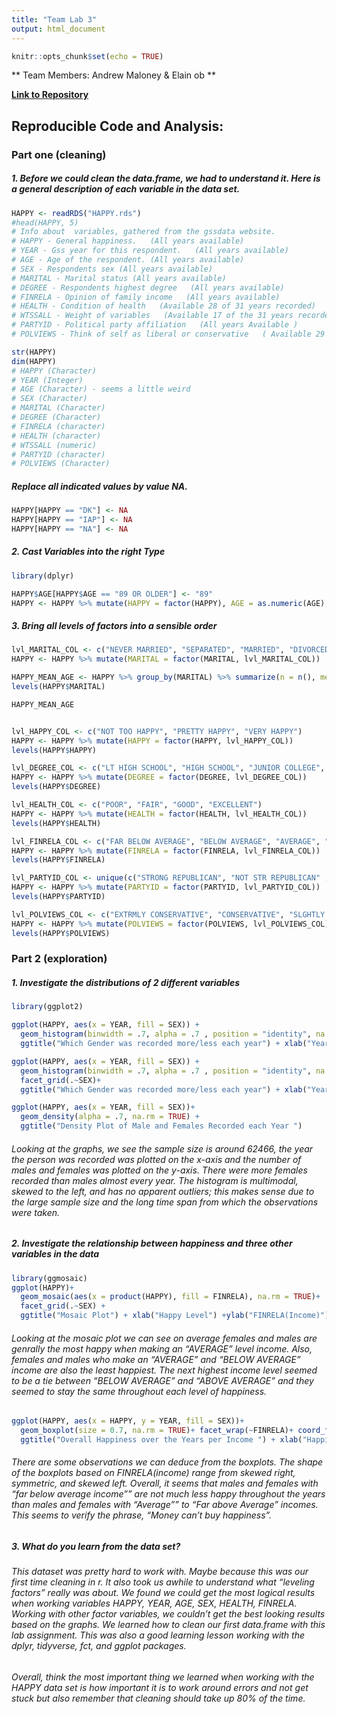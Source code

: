 ```yaml
---
title: "Team Lab 3"
output: html_document
---
```


```r
knitr::opts_chunk$set(echo = TRUE)
```

** Team Members: Andrew Maloney & Elain ob **

[**Link to Repository**](https://github.com/xazip/ds202_lab3)

## Reproducible Code and Analysis: 


### Part one (cleaning)

##### 1. Before we could clean the data.frame, we had to understand it.  Here is a general description of each variable in the data set.
```r
HAPPY <- readRDS("HAPPY.rds")
#head(HAPPY, 5)
# Info about  variables, gathered from the gssdata website.
# HAPPY - General happiness.   (All years available)
# YEAR - Gss year for this respondent.   (All years available)
# AGE - Age of the respondent. (All years available)
# SEX - Respondents sex (All years available)
# MARITAL - Marital status (All years available)
# DEGREE - Respondents highest degree   (All years available)
# FINRELA - Opinion of family income   (All years available)
# HEALTH - Condition of health   (Available 28 of 31 years recorded)
# WTSSALL - Weight of variables   (Available 17 of the 31 years recorded )
# PARTYID - Political party affiliation   (All years Available )
# POLVIEWS - Think of self as liberal or conservative   ( Available 29 of 31 years)
```


```r
str(HAPPY)
dim(HAPPY)
# HAPPY (Character)
# YEAR (Integer)
# AGE (Character) - seems a little weird
# SEX (Character)
# MARITAL (Character)
# DEGREE (Character)
# FINRELA (character)
# HEALTH (character)
# WTSSALL (numeric)
# PARTYID (character)
# POLVIEWS (Character)
```

##### Replace all indicated values by value NA.
```r
HAPPY[HAPPY == "DK"] <- NA
HAPPY[HAPPY == "IAP"] <- NA
HAPPY[HAPPY == "NA"] <- NA 
```


##### 2. Cast Variables into the right Type
```r
library(dplyr)

HAPPY$AGE[HAPPY$AGE == "89 OR OLDER"] <- "89"
HAPPY <- HAPPY %>% mutate(HAPPY = factor(HAPPY), AGE = as.numeric(AGE), SEX = factor(SEX), MARITAL = factor(MARITAL), DEGREE = factor(DEGREE), FINRELA = factor(FINRELA), HEALTH = factor(HEALTH), PARTYID = factor(PARTYID), POLVIEWS = factor(POLVIEWS))
```


##### 3. Bring all levels of factors into a sensible order
```r

lvl_MARITAL_COL <- c("NEVER MARRIED", "SEPARATED", "MARRIED", "DIVORCED", "WIDOWED")
HAPPY <- HAPPY %>% mutate(MARITAL = factor(MARITAL, lvl_MARITAL_COL))

HAPPY_MEAN_AGE <- HAPPY %>% group_by(MARITAL) %>% summarize(n = n(), mean_age = mean(AGE, na.rm = TRUE)) %>% arrange((mean_age))
levels(HAPPY$MARITAL)

HAPPY_MEAN_AGE


lvl_HAPPY_COL <- c("NOT TOO HAPPY", "PRETTY HAPPY", "VERY HAPPY")
HAPPY <- HAPPY %>% mutate(HAPPY = factor(HAPPY, lvl_HAPPY_COL))
levels(HAPPY$HAPPY)

lvl_DEGREE_COL <- c("LT HIGH SCHOOL", "HIGH SCHOOL", "JUNIOR COLLEGE", "BACHELOR", "GRADUATE")
HAPPY <- HAPPY %>% mutate(DEGREE = factor(DEGREE, lvl_DEGREE_COL))
levels(HAPPY$DEGREE)

lvl_HEALTH_COL <- c("POOR", "FAIR", "GOOD", "EXCELLENT")
HAPPY <- HAPPY %>% mutate(HEALTH = factor(HEALTH, lvl_HEALTH_COL))
levels(HAPPY$HEALTH)

lvl_FINRELA_COL <- c("FAR BELOW AVERAGE", "BELOW AVERAGE", "AVERAGE", "ABOVE AVERAGE", "FAR ABOVE AVERAGE")
HAPPY <- HAPPY %>% mutate(FINRELA = factor(FINRELA, lvl_FINRELA_COL))
levels(HAPPY$FINRELA)

lvl_PARTYID_COL <- unique(c("STRONG REPUBLICAN", "NOT STR REPUBLICAN" ,"IND,NEAR REP", "INDEPENDENT", "IND,NEAR DEM", "NOT STR DEMOCRAT", "STRONG DEMOCRAT", "OTHER")) 
HAPPY <- HAPPY %>% mutate(PARTYID = factor(PARTYID, lvl_PARTYID_COL))
levels(HAPPY$PARTYID)

lvl_POLVIEWS_COL <- c("EXTRMLY CONSERVATIVE", "CONSERVATIVE", "SLGHTLY CONSERVATIVE", "MODERATE", "SLIGHTLY LIBERAL", "LIBERAL", "EXTREMELY LIBERAL")
HAPPY <- HAPPY %>% mutate(POLVIEWS = factor(POLVIEWS, lvl_POLVIEWS_COL))
levels(HAPPY$POLVIEWS)
```

### Part 2 (exploration)

##### 1. Investigate the distributions of 2 different variables
```r
library(ggplot2)

ggplot(HAPPY, aes(x = YEAR, fill = SEX)) +
  geom_histogram(binwidth = .7, alpha = .7 , position = "identity", na.rm = TRUE)+
  ggtitle("Which Gender was recorded more/less each year") + xlab("Year Recorded") + ylab("Number of Males and Females") + theme(axis.text.x = element_text(angle = 45, vjust = 1, hjust = 1))

ggplot(HAPPY, aes(x = YEAR, fill = SEX)) +
  geom_histogram(binwidth = .7, alpha = .7 , position = "identity", na.rm = TRUE) +
  facet_grid(.~SEX)+
  ggtitle("Which Gender was recorded more/less each year") + xlab("Year Recorded") + ylab("Number of Males and Females") + theme(axis.text.x = element_text(angle = 45, vjust = 1, hjust = 1))

ggplot(HAPPY, aes(x = YEAR, fill = SEX))+
  geom_density(alpha = .7, na.rm = TRUE) + 
  ggtitle("Density Plot of Male and Females Recorded each Year ")

```

###### Looking at the graphs, we see the sample size is around 62466, the year the person was recorded was plotted on the x-axis and the number of males and females was plotted on the y-axis. There were more females recorded than males almost every year. The histogram is multimodal, skewed to the left, and has no apparent outliers; this makes sense due to the large sample size and the long time span from which the observations were taken. 




##### 2. Investigate the relationship between happiness and three other variables in the data
```r
library(ggmosaic)
ggplot(HAPPY)+
  geom_mosaic(aes(x = product(HAPPY), fill = FINRELA), na.rm = TRUE)+
  facet_grid(.~SEX) + 
  ggtitle("Mosaic Plot") + xlab("Happy Level") +ylab("FINRELA(Income)") + theme(axis.text.x = element_text(angle = 45, vjust = 1, hjust = 1))

```

###### Looking at the mosaic plot we can see on average females and males are genrally the most happy when making an "AVERAGE" level income.  Also, females and males who make an "AVERAGE" and "BELOW AVERAGE" income are also the least happiest. The next highest income level seemed to be a tie between "BELOW AVERAGE" and "ABOVE AVERAGE" and they seemed to stay the same throughout each level of happiness.


```r

ggplot(HAPPY, aes(x = HAPPY, y = YEAR, fill = SEX))+
  geom_boxplot(size = 0.7, na.rm = TRUE)+ facet_wrap(~FINRELA)+ coord_flip()+
  ggtitle("Overall Happiness over the Years per Income ") + xlab("Happiness Level") + ylab("Year Recorded")

```

###### There are some observations we can deduce from the boxplots. The shape of the boxplots based on FINRELA(income) range from skewed right, symmetric, and skewed left.  Overall, it seems that males and females with "far below average income"" are not much less happy throughout the years than males and females with "Average"" to "Far above Average" incomes.  This seems to verify the phrase, "Money can't buy happiness".  


##### 3. What do you learn from the data set?  
###### This dataset was pretty hard to work with.  Maybe because this was our first time cleaning in r.  It also took us awhile to understand what "leveling factors" really was about.  We found we could get the most logical results when working variables HAPPY, YEAR, AGE, SEX, HEALTH, FINRELA. Working with other factor variables, we couldn't get the best looking results based on the graphs.  We learned how to clean our first data.frame with this lab assignment.  This was also a good learning lesson working with the dplyr, tidyverse, fct, and ggplot packages. 

###### Overall, think the most important thing we learned when working with the HAPPY data set is how important it is to work around errors and not get stuck but also remember that cleaning should take up 80% of the time.   


